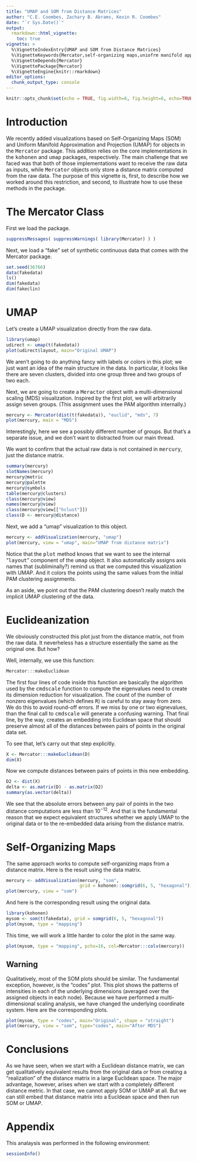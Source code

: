 ---
title: "UMAP and SOM from Distance Matrices"
author: "C.E. Coombes, Zachary B. Abrams, Kevin R. Coombes"
date: "`r Sys.Date()`"
output:
  rmarkdown::html_vignette:
    toc: true
vignette: >
  %\VignetteIndexEntry{UMAP and SOM from Distance Matrices}
  %\VignetteKeywords{Mercator,self-organizing maps,uniofrm manifold approximationa nd projection}
  %\VignetteDepends{Mercator}
  %\VignettePackage{Mercator}
  %\VignetteEngine{knitr::rmarkdown}
editor_options: 
  chunk_output_type: console
---

```{r setup, include=FALSE, results="hide"}
knitr::opts_chunk$set(echo = TRUE, fig.width=6, fig.height=6, echo=TRUE)
```

# Introduction
We recently added visualizations based on Self-Organizing Maps (SOM) and
Uniform Manifold Approximation and Projection (UMAP) for objects in the
<tt>Mercator</tt> package. This addition relies on the core implementations
in the <tt>kohonen</tt> and <tt>umap</tt> packages, respectively. The main
challenge that we faced was that both of those implementations want to
receive the raw data as inputs, while <tt>Mercator</tt> objects only store
a distance matrix computed from the raw data. The purpose of this vignette
is, first, to describe how we worked around this restriction, and second,
to illustrate how to use these methods in the package.

# The Mercator Class
First we load the package.
```{r library}
suppressMessages( suppressWarnings( library(Mercator) ) )
```
Next, we load a "fake" set of synthetic continuous data that comes with the
Mercator package.
```{r fakedata}
set.seed(36766)
data(fakedata)
ls()
dim(fakedata)
dim(fakeclin)
```

# UMAP
Let's create a UMAP visualization directly from the raw data.
```{r udirect, fig.cap="UMAP visualization of fake data.", fig.width=7, fig.height=7}
library(umap)
udirect <- umap(t(fakedata))
plot(udirect$layout, main="Original UMAP")
```
We aren't going to do anything fancy with labels or colors in this plot; we just
want an idea of the main structure in the data. In particular, it looks like there
are seven clusters, divided into one group three and two groups of two each.

Next, we are going to create a <tt>Meractor</tt> object with a multi-dimensional
scaling (MDS) visualization. Inspired by the first plot, we will arbitrarily assign
seven groups. (This assignment uses the PAM algorithm internally.)
```{r mercury, fig.cap="MDS visualization from a distance matrix.", fig.width=7, fig.height=7}
mercury <- Mercator(dist(t(fakedata)), "euclid", "mds", 7)
plot(mercury, main = "MDS")
```
Interestingly, here we see a possibly different number of groups. But that's a
separate issue, and we don't want to distracted from our main thread.

We want to confirm that the actual raw data is not contained in <tt>mercury</tt>,
just the distance matrix.
```{r peek}
summary(mercury)
slotNames(mercury)
mercury@metric
mercury@palette
mercury@symbols
table(mercury@clusters)
class(mercury@view)
names(mercury@view)
class(mercury@view[["hclust"]])
class(D <- mercury@distance)
```

Next, we add a "umap" visualization to this object. 
```{r umapper, fig.cap="UMAP visualization from a distance matrix.", fig.width=7, fig.height=7}
mercury <- addVisualization(mercury, "umap")
plot(mercury, view = "umap", main="UMAP from distance matrix")
```
Notice that the <tt>plot</tt> method knows that we want to see the internal
"<tt>layout</tt>" component of the <tt>umap</tt> object. It also automatically
assigns axis names that (subliminally?) remind us that we computed this
visualization with UMAP. And it colors the points using the same values
from the initial PAM clustering assignments.

As an aside, we point out that the PAM clustering doesn't really match
the implicit UMAP clustering of the data.

# Euclideanization
We obviously constructed this plot just from the distance matrix, not from the
raw data. It neverheless has a structure essentially the same as the original one.
But how?

Well, internally, we use this function:
```{r me}
Mercator:::makeEuclidean
```
The first four lines of code inside this function are basically the algorithm
used by the <tt>cmdscale</tt> function to compute the eigenvalues need to create
its dimension reduction for visualization. The count of the number of nonzero
eigenvalues (which defines <tt>R</tt>) is careful to stay away from zero.  We do
this to avoid round-off errors. If we miss by one or two eignevalues, than the
final call to <tt>cmdscale</tt> will generate a confusing warning. That final line,
by the way, creates an embedding into Euclidean space that should preserve almost
all of the distances between pairs of points in the original data set.

To see that, let's carry out that step explicitly.
```{r newdist}
X <- Mercator:::makeEuclidean(D)
dim(X)
```
Now we compute distances between pairs of points in this new embedding.
```{r delta}
D2 <- dist(X)
delta <- as.matrix(D) - as.matrix(D2)
summary(as.vector(delta))
```
We see that the absolute errors between any pair of points in the two distance
computations are less than $10^{-12}$. And that is the fundamental reason that
we expect equivalent structures whether we apply UMAP to the original data or to
the re-embedded data arising from the distance matrix.

# Self-Organizing Maps
The same approach works to compute self-organizing maps from a distance matrix.
Here is the result using the data matrix.
```{r som, fig.cap="SOM visualizations from a distance matrix.", fig.width=7, fig.height=5}
mercury <- addVisualization(mercury, "som",
                            grid = kohonen::somgrid(6, 5, "hexagonal"))
plot(mercury, view = "som")
```
And here is the corresponding result using the original data.
```{r oldsom}
library(kohonen)
mysom <- som(t(fakedata), grid = somgrid(6, 5, "hexagonal"))
plot(mysom, type = "mapping")
```
This time, we will work a little harder to color the plot in the same way.
```{r colplot, fig.cap="SOM visualizations from a distance matrix.", fig.width=7, fig.height=5}
plot(mysom, type = "mapping", pchs=16, col=Mercator:::colv(mercury))
```

## Warning
Qualitatively, most of the SOM plots should be similar. The fundamental exception,
however, is the "codes" plot. This plot shows the patterns of intensities in
each of the underlying dimensions (averaged over the assigned objects in each node).
Because we have performed a multi-dimensional scaling analysis, we have changed the
underlying coordinate system. Here are the corresponding plots.
```{r codes, fig.cap="SOM codes.", fig.width=7, fig.height=5}
plot(mysom, type = "codes", main="Original", shape = "straight")
plot(mercury, view = "som", type="codes", main="After MDS")
```

# Conclusions
As we have seen, when we start with a Euclidean distance matrix, we can get
qualitatively equivalent results from the original data or from creating a
"realization" of the distance matrix in a large Euclidean space. The major
advantage, however, arises when we start with a completely different distance
metric. In that case, we cannot apply SOM or UMAP at all. But we can still embed
that distance matrix into a Eucldean space and then run SOM or UMAP.

# Appendix
This analaysis was performed in the following environment:
```{r si}
sessionInfo()
```